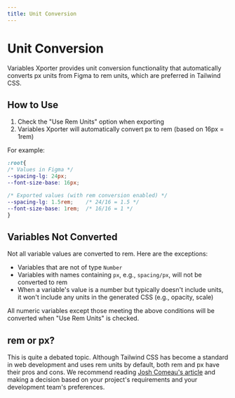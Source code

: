 ```yaml
---
title: Unit Conversion
---
```


# Unit Conversion

Variables Xporter provides unit conversion functionality that automatically converts px units from Figma to rem units, which are preferred in Tailwind CSS.

## How to Use
1. Check the "Use Rem Units" option when exporting
2. Variables Xporter will automatically convert px to rem (based on 16px = 1rem)

For example:
```css
:root{
/* Values in Figma */
--spacing-lg: 24px;
--font-size-base: 16px;

/* Exported values (with rem conversion enabled) */
--spacing-lg: 1.5rem;    /* 24/16 = 1.5 */
--font-size-base: 1rem;  /* 16/16 = 1 */
}
```

## Variables Not Converted
Not all variable values are converted to rem. Here are the exceptions:

- Variables that are not of type `Number`
- Variables with names containing `px`, e.g., `spacing/px`, will not be converted to rem
- When a variable's value is a number but typically doesn't include units, it won't include any units in the generated CSS (e.g., opacity, scale)

All numeric variables except those meeting the above conditions will be converted when "Use Rem Units" is checked.

## rem or px?
This is quite a debated topic. Although Tailwind CSS has become a standard in web development and uses rem units by default, both rem and px have their pros and cons.
We recommend reading [Josh Comeau's article](https://www.joshwcomeau.com/css/surprising-truth-about-pixels-and-accessibility/) and making a decision based on your project's requirements and your development team's preferences.
